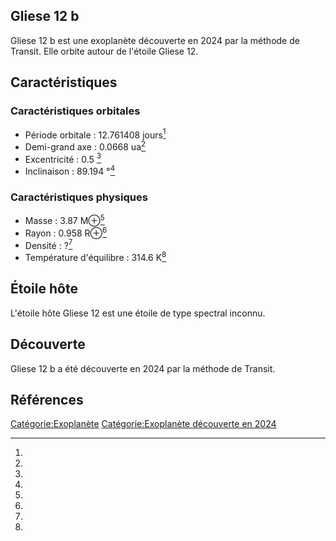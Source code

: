 == Gliese 12 b ==

{{Infobox Exoplanète
| nom = Gliese 12 b
| image = 
| légende = 
| étoile = Gliese 12
| constellation = 
| ascension_droite = 
| déclinaison = 
| distance = ?
| type_spectral = ?
| masse = 3.87 M⊕<ref></ref>
| rayon = 0.958 R⊕<ref></ref>
| densité = ?<ref></ref>
| gravité = ?<ref></ref>
| température = 314.6 K<ref></ref>
| période = 12.761408 j<ref></ref>
| demi_grand_axe = 0.0668 ua<ref></ref>
| excentricité = 0.5 <ref></ref>
| inclinaison = 89.194 °<ref></ref>
| méthode_découverte = Transit
| date_découverte = 2024
| statut = Confirmée
}}

Gliese 12 b est une exoplanète découverte en 2024 par la méthode de Transit. Elle orbite autour de l'étoile Gliese 12.

== Caractéristiques ==

=== Caractéristiques orbitales ===
* Période orbitale : 12.761408 jours<ref></ref>
* Demi-grand axe : 0.0668 ua<ref></ref>
* Excentricité : 0.5 <ref></ref>
* Inclinaison : 89.194 °<ref></ref>

=== Caractéristiques physiques ===
* Masse : 3.87 M⊕<ref></ref>
* Rayon : 0.958 R⊕<ref></ref>
* Densité : ?<ref></ref>
* Température d'équilibre : 314.6 K<ref></ref>

== Étoile hôte ==

{{Infobox Étoile
| nom = Gliese 12
| image = 
| légende = 
| constellation = 
| ascension_droite = 
| déclinaison = 
| distance = ?
| type_spectral = ?
| magnitude_absolue = 
| magnitude_apparente = 
| masse = ?<ref></ref>
| rayon = ?<ref></ref>
| température = ?<ref></ref>
| métallicité = ?<ref></ref>
| âge = ?<ref></ref>
}}

L'étoile hôte Gliese 12 est une étoile de type spectral inconnu.

== Découverte ==

Gliese 12 b a été découverte en 2024 par la méthode de Transit.

== Références ==
<references />

[[Catégorie:Exoplanète]]
[[Catégorie:Exoplanète découverte en 2024]]
